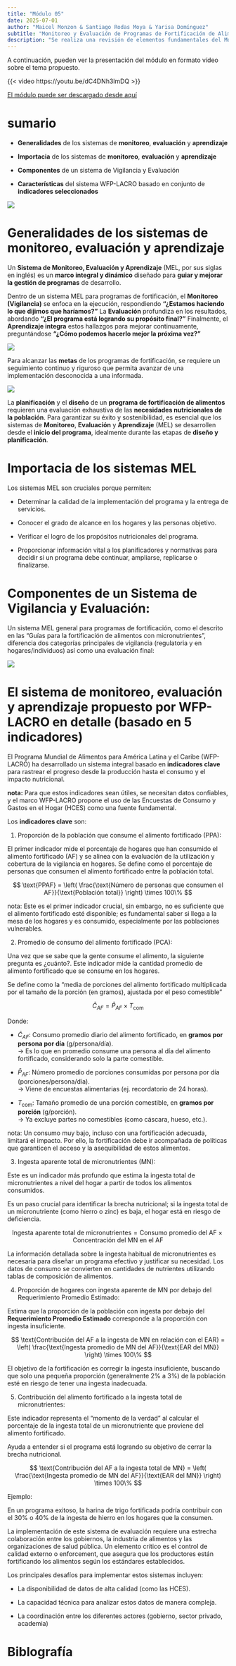 ```yaml
---
title: "Módulo 05"
date: 2025-07-01
author: "Maicel Monzon & Santiago Rodas Moya & Yarisa Domínguez"
subtitle: "Monitoreo y Evaluación de Programas de Fortificación de Alimentos"
description: "Se realiza una revisión de elementos fundamentales del Monitoreo y Evaluación de Programas de Fortificación de Alimentos así como cuatro indicadores propuesto por WFP-LACRO para este fin"
---
```



A continuación, pueden ver la presentación del módulo en formato vídeo sobre el tema propuesto.

{{< video https://youtu.be/dC4DNh3lmDQ >}}

[El módulo puede ser descargado desde aquí](/static/videos/videomodulo05.zip)


# sumario

- **Generalidades** de los sistemas de **monitoreo**, **evaluación** y **aprendizaje** 

- **Importacia** de los sistemas  de **monitoreo**, **evaluación** y **aprendizaje**

- **Componentes** de un sistema de Vigilancia y Evaluación

- **Características** del sistema WFP-LACRO basado en conjunto de **indicadores seleccionados**


![](/static/images/modulo05.png)

# Generalidades de los sistemas de monitoreo, evaluación y aprendizaje


Un **Sistema de Monitoreo, Evaluación y Aprendizaje** (MEL, por sus siglas en inglés) es un **marco integral y dinámico** diseñado para **guiar y mejorar la gestión de programas** de desarrollo. 

Dentro de un sistema MEL para programas de fortificación, el **Monitoreo (Vigilancia)** se enfoca en la ejecución, respondiendo **"¿Estamos haciendo lo que dijimos que haríamos?"** La **Evaluación** profundiza en los resultados, abordando **"¿El programa está logrando su propósito final?"** Finalmente, el **Aprendizaje integra** estos hallazgos para mejorar continuamente, preguntándose **"¿Cómo podemos hacerlo mejor la próxima vez?"**

![](/static/images/modulo05conceptos.png)

Para alcanzar las **metas** de los programas de fortificación, se requiere un seguimiento continuo y riguroso que permita avanzar de una implementación desconocida a una informada.

![](/static/images/modulo05paso.png)

La **planificación** y el **diseño** de un **programa de fortificación de alimentos** requieren una evaluación exhaustiva de las **necesidades nutricionales de la población**.
Para garantizar su éxito y sostenibilidad, es esencial que los sistemas de **Monitoreo**, **Evaluación** y **Aprendizaje** (MEL) se desarrollen desde el **inicio del programa**, idealmente durante las etapas de **diseño y planificación**.

# Importacia de los sistemas MEL

Los sistemas MEL son cruciales porque permiten:

- Determinar la calidad de la implementación del programa y la entrega de servicios.

- Conocer el grado de alcance en los hogares y las personas objetivo.

- Verificar el logro de los propósitos nutricionales del programa.

- Proporcionar información vital a los planificadores y normativas para decidir si un programa debe continuar, ampliarse, replicarse o finalizarse.


# Componentes de un Sistema de Vigilancia y Evaluación:

Un sistema MEL general para programas de fortificación, como el descrito en las "Guías para la fortificación de alimentos con micronutrientes", diferencia dos categorías principales de vigilancia (regulatoria y en hogares/individuos) así como una evaluación final:


![](/static/images/modulo05mel2.png)



# El sistema de monitoreo, evaluación y aprendizaje propuesto por WFP-LACRO en detalle (basado en 5 indicadores)

El Programa Mundial de Alimentos para América Latina y el Caribe (WFP-LACRO) ha desarrollado un sistema integral basado en **indicadores clave** para rastrear el progreso desde la producción hasta el consumo y el impacto nutricional. 

**nota:** Para que estos indicadores sean útiles, se necesitan datos confiables, y el marco WFP-LACRO propone el uso de las Encuestas de Consumo y Gastos en el Hogar (HCES) como una fuente fundamental.

Los **indicadores clave**  son:

1. Proporción de la población que consume el alimento fortificado (PPA):

El primer indicador  mide  el porcentaje de hogares que han consumido el alimento fortificado (AF) y  se alinea con la evaluación de la utilización y cobertura de la vigilancia en hogares. Se define como el porcentaje de personas que consumen el alimento fortificado entre la población total.

$$
\text{PPAF} = \left( \frac{\text{Número de personas que consumen el AF}}{\text{Población total}} \right) \times 100\%
$$

nota: Este es el primer indicador crucial, sin embargo, no es suficiente que el alimento fortificado esté disponible; es fundamental saber si llega a la mesa de los hogares y es consumido, especialmente por las poblaciones vulnerables.



2. Promedio de consumo del alimento fortificado (PCA):

Una vez que se sabe que la gente consume el alimento, la siguiente pregunta es ¿cuánto?. Este indicador mide la cantidad promedio de alimento fortificado que se consume en los hogares.

Se define como la "media de porciones del alimento fortificado multiplicada por el tamaño de la porción (en gramos), ajustada por el peso comestible"



$$
\bar{C}_{AF} = \bar{P}_{AF} \times T_{\text{com}}
$$

Donde:

- $\bar{C}_{AF}$: Consumo promedio diario del alimento fortificado, en **gramos por persona por día** (g/persona/día).  
  → Es lo que en promedio consume una persona al día del alimento fortificado, considerando solo la parte comestible.

- $\bar{P}_{AF}$: Número promedio de porciones consumidas por persona por día (porciones/persona/día).  
  → Viene de encuestas alimentarias (ej. recordatorio de 24 horas).

- $T_{\text{com}}$: Tamaño promedio de una porción comestible, en **gramos por porción** (g/porción).  
  → Ya excluye partes no comestibles (como cáscara, hueso, etc.).



nota: Un consumo muy bajo, incluso con una fortificación adecuada, limitará el impacto. Por ello, la fortificación debe ir acompañada de políticas que garanticen el acceso y la asequibilidad de estos alimentos.



3. Ingesta aparente total de micronutrientes (MN):

Este es un indicador más profundo que estima la ingesta total de micronutrientes a nivel del hogar a partir de todos los alimentos consumidos.

Es un paso crucial para identificar la brecha nutricional; si la ingesta total de un micronutriente (como hierro o zinc) es baja, el hogar está en riesgo de deficiencia.

$$
\text{Ingesta aparente total de micronutrientes} = \text{Consumo promedio del AF} \times \text{Concentración del MN en el AF}
$$

La información detallada sobre la ingesta habitual de micronutrientes es necesaria para diseñar un programa efectivo y justificar su necesidad. Los datos de consumo se convierten en cantidades de nutrientes utilizando tablas de composición de alimentos.

4. Proporción de hogares con ingesta aparente de MN por debajo del Requerimiento Promedio Estimado:



Estima que la proporción de la población con ingesta por debajo del **Requerimiento Promedio Estimado** corresponde a la proporción con ingesta insuficiente.




$$
\text{Contribución del AF a la ingesta de MN en relación con el EAR} = \left( \frac{\text{Ingesta promedio de MN del AF}}{\text{EAR del MN}} \right) \times 100\%
$$
<!-- ::: {.callout-tip collapse="true"} -->
<!-- # Requerimiento Promedio Estimado -->

<!-- El **Requerimiento Promedio Estimado** es una referencia clave para evaluar la adecuación de la ingesta nutricional [consulte el módulo 03 para más detalles sobre el EAR](../../modulos/tema01/modulo03.qmd). Por su parte, el método del punto de corte del RPE es el recomendado para establecer los niveles de fortificación.  -->
<!-- ::: -->


El objetivo de la fortificación es corregir la ingesta insuficiente, buscando que solo una pequeña proporción (generalmente 2% a 3%) de la población esté en riesgo de tener una ingesta inadecuada.


5. Contribución del alimento fortificado a la ingesta total de micronutrientes:

Este indicador representa el "momento de la verdad" al calcular el porcentaje de la ingesta total de un micronutriente que proviene del alimento fortificado.

Ayuda a entender si el programa está logrando su objetivo de cerrar la brecha nutricional. 


$$
\text{Contribución del AF a la ingesta total de MN} = \left( \frac{\text{Ingesta promedio de MN del AF}}{\text{EAR del MN}} \right) \times 100\%
$$


Ejemplo:

En un programa exitoso, la harina de trigo fortificada podría contribuir con el 30% o 40% de la ingesta de hierro en los hogares que la consumen.

La implementación de este sistema de evaluación requiere una estrecha colaboración entre los gobiernos, la industria de alimentos y las organizaciones de salud pública. Un elemento crítico es el control de calidad externo o enforcement, que asegura que los productores están fortificando los alimentos según los estándares establecidos.

Los principales desafíos para implementar estos sistemas incluyen:

- La disponibilidad de datos de alta calidad (como las HCES).

- La capacidad técnica para analizar estos datos de manera compleja.

- La coordinación entre los diferentes actores (gobierno, sector privado, academia)




# Biblografía
